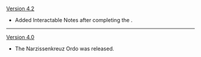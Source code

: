 {{Change History/Header}}
[[Version 4.2]]
* Added Interactable Notes after completing the {{Quest|Search in the Algae Sea}}.
----
[[Version 4.0]]
* The Narzissenkreuz Ordo was released.